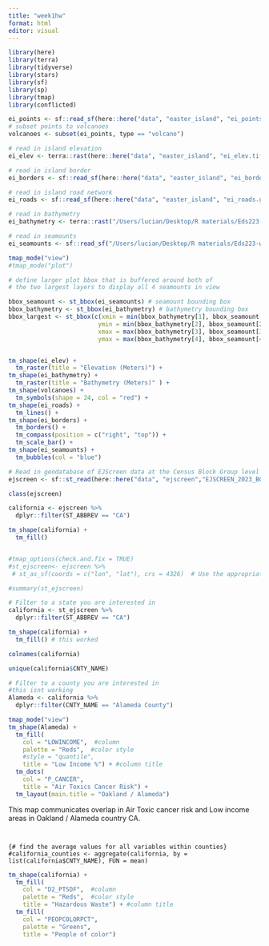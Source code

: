 ```yaml
---
title: "week1hw"
format: html
editor: visual
---
```


```r
library(here)
library(terra)
library(tidyverse) 
library(stars) 
library(sf) 
library(sp)
library(tmap) 
library(conflicted)
```

```r
ei_points <- sf::read_sf(here::here("data", "easter_island", "ei_points.gpkg"))
# subset points to volcanoes
volcanoes <- subset(ei_points, type == "volcano")

# read in island elevation
ei_elev <- terra::rast(here::here("data", "easter_island", "ei_elev.tif"))

# read in island border
ei_borders <- sf::read_sf(here::here("data", "easter_island", "ei_border.gpkg"))

# read in island road network
ei_roads <- sf::read_sf(here::here("data", "easter_island", "ei_roads.gpkg"))

# read in bathymetry
ei_bathymetry <- terra::rast("/Users/lucian/Desktop/R materials/Eds223-week1/data/ei_bathy.tif")

# read in seamounts
ei_seamounts <- sf::read_sf("/Users/lucian/Desktop/R materials/Eds223-week1/data/ei_seamounts.gpkg")

```

```r
tmap_mode("view")
#tmap_mode("plot")

# define larger plot bbox that is buffered around both of 
# the two largest layers to display all 4 seamounts in view 

bbox_seamount <- st_bbox(ei_seamounts) # seamount bounding box
bbox_bathymetry <- st_bbox(ei_bathymetry) # bathymetry bounding box
bbox_largest <- st_bbox(c(xmin = min(bbox_bathymetry[1], bbox_seamount[1]),
                         ymin = min(bbox_bathymetry[2], bbox_seamount[2]),
                         xmax = max(bbox_bathymetry[3], bbox_seamount[3]),
                         ymax = max(bbox_bathymetry[4], bbox_seamount[4])))


tm_shape(ei_elev) +
  tm_raster(title = "Elevation (Meters)") +
tm_shape(ei_bathymetry) + 
  tm_raster(title = "Bathymetry (Meters)" ) + 
tm_shape(volcanoes) +
  tm_symbols(shape = 24, col = "red") + 
tm_shape(ei_roads) + 
  tm_lines() + 
tm_shape(ei_borders) +
  tm_borders() + 
  tm_compass(position = c("right", "top")) +
  tm_scale_bar() +
tm_shape(ei_seamounts) + 
  tm_bubbles(col = "blue")
```

```r
# Read in geodatabase of EJScreen data at the Census Block Group level
ejscreen <- sf::st_read(here::here("data", "ejscreen","EJSCREEN_2023_BG_StatePct_with_AS_CNMI_GU_VI.gdb")) 

class(ejscreen)

california <- ejscreen %>%
  dplyr::filter(ST_ABBREV == "CA") 

tm_shape(california) + 
  tm_fill()


#tmap_options(check.and.fix = TRUE)
#st_ejscreen<- ejscreen %>%
 # st_as_sf(coords = c("lon", "lat"), crs = 4326)  # Use the appropriate CRS

#summary(st_ejscreen)

# Filter to a state you are interested in
california <- st_ejscreen %>%
  dplyr::filter(ST_ABBREV == "CA") 

tm_shape(california) + 
  tm_fill() # this worked

colnames(california)

unique(california$CNTY_NAME)

# Filter to a county you are interested in
#this isnt working 
Alameda <- california %>%
  dplyr::filter(CNTY_NAME == "Alameda County")

tmap_mode("view")
tm_shape(Alameda) + 
  tm_fill( 
    col = "LOWINCOME",  #column         
    palette = "Reds",  #color style        
    #style = "quantile",        
    title = "Low Income %") + #column title
  tm_dots(
    col = "P_CANCER",
    title = "Air Toxics Cancer Risk") +
  tm_layout(main.title = "Oakland / Alameda")


```

This map communicates overlap in Air Toxic cancer risk and Low income areas in Oakland / Alameda country CA.

```{}
```

```r

```

`{# find the average values for all variables within counties} #california_counties <- aggregate(california, by = list(california$CNTY_NAME), FUN = mean)`

```r

tm_shape(california) + 
  tm_fill( 
    col = "D2_PTSDF",  #column         
    palette = "Reds",  #color style        
    title = "Hazardous Waste") + #column title
  tm_fill(
    col = "PEOPCOLORPCT",
    palette = "Greens",
    title = "People of color")
```
